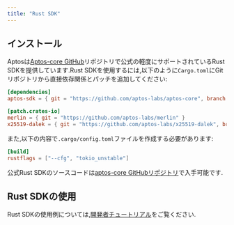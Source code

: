 ```yaml
---
title: "Rust SDK"
---
```


## インストール

Aptosは[Aptos-core GitHub](https://github.com/aptos-labs/aptos-core/tree/main/sdk)リポジトリで公式の軽度にサポートされているRust SDKを提供しています.Rust SDKを使用するには,以下のように`Cargo.toml`にGitリポジトリから直接依存関係とパッチを追加してください:

```toml filename="Cargo.toml"
[dependencies]
aptos-sdk = { git = "https://github.com/aptos-labs/aptos-core", branch = "devnet" }

[patch.crates-io]
merlin = { git = "https://github.com/aptos-labs/merlin" }
x25519-dalek = { git = "https://github.com/aptos-labs/x25519-dalek", branch = "zeroize_v1" }
```

また,以下の内容で`.cargo/config.toml`ファイルを作成する必要があります:

```toml filename=".cargo/config.toml"
[build]
rustflags = ["--cfg", "tokio_unstable"]
```

公式Rust SDKのソースコードは[aptos-core GitHubリポジトリ](https://github.com/aptos-labs/aptos-core/tree/main/sdk)で入手可能です.

## Rust SDKの使用

Rust SDKの使用例については,[開発者チュートリアル](/ja/build/guides)をご覧ください.
